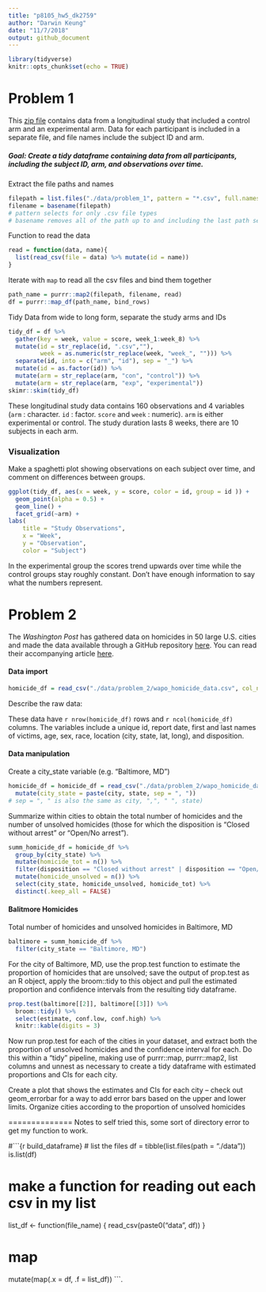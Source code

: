 ```yaml
---
title: "p8105_hw5_dk2759"
author: "Darwin Keung"
date: "11/7/2018"
output: github_document
---
```


```r
library(tidyverse)
knitr::opts_chunk$set(echo = TRUE)
```

# Problem 1

This [zip file](http://p8105.com/data/hw5_data.zip) contains data from a longitudinal study that included a control arm and an experimental arm. Data for each participant is included in a separate file, and file names include the subject ID and arm.

##### Goal: Create a tidy dataframe containing data from all participants, including the subject ID, arm, and observations over time.

Extract the file paths and names

```r
filepath = list.files("./data/problem_1", pattern = "*.csv", full.names = TRUE)
filename = basename(filepath)
# pattern selects for only .csv file types
# basename removes all of the path up to and including the last path separator (if any).
```

Function to read the data

```r
read = function(data, name){
  list(read_csv(file = data) %>% mutate(id = name))
}
```

Iterate with `map` to read all the csv files and bind them together

```r
path_name = purrr::map2(filepath, filename, read)
df = purrr::map_df(path_name, bind_rows)
```

Tidy Data from wide to long form, separate the study arms and IDs

```r
tidy_df = df %>%
  gather(key = week, value = score, week_1:week_8) %>% 
  mutate(id = str_replace(id, ".csv",""), 
         week = as.numeric(str_replace(week, "week_", ""))) %>% 
  separate(id, into = c("arm", "id"), sep = "_") %>% 
  mutate(id = as.factor(id)) %>% 
  mutate(arm = str_replace(arm, "con", "control")) %>% 
  mutate(arm = str_replace(arm, "exp", "experimental"))
skimr::skim(tidy_df)
```

These longitudinal study data contains 160 observations and 4 variables (`arm` : character. `id` : factor. `score` and `week` : numeric). `arm` is either experimental or control. The study duration lasts 8 weeks, there are 10 subjects in each arm.

### Visualization 

Make a spaghetti plot showing observations on each subject over time, and comment on differences between groups.

```r
ggplot(tidy_df, aes(x = week, y = score, color = id, group = id )) + 
  geom_point(alpha = 0.5) + 
  geom_line() + 
  facet_grid(~arm) +
labs(
    title = "Study Observations", 
    x = "Week", 
    y = "Observation", 
    color = "Subject")
```

In the experimental group the scores trend upwards over time while the control groups stay roughly constant. Don't have enough information to say what the numbers represent. 

# Problem 2

The _Washington Post_ has gathered data on homicides in 50 large U.S. cities and made the data available through a GitHub repository [here](https://github.com/washingtonpost/data-homicides). You can read their accompanying article [here](https://www.washingtonpost.com/graphics/2018/investigations/where-murders-go-unsolved/). 

#### Data import

```r
homicide_df = read_csv("./data/problem_2/wapo_homicide_data.csv", col_names = TRUE)
```

Describe the raw data:

These data have `r nrow(homicide_df)` rows and `r ncol(homicide_df)` columns. The variables include a unique id, report date, first and last names of victims, age, sex, race, location (city, state, lat, long), and disposition. 

#### Data manipulation

Create a city_state variable (e.g. “Baltimore, MD”) 

```r
homicide_df = homicide_df = read_csv("./data/problem_2/wapo_homicide_data.csv", col_names = TRUE) %>% 
  mutate(city_state = paste(city, state, sep = ", "))
# sep = ", " is also the same as city, ",", " ", state)
```

Summarize within cities to obtain the total number of homicides and the number of unsolved homicides (those for which the disposition is “Closed without arrest” or “Open/No arrest”).

```r
summ_homicide_df = homicide_df %>% 
  group_by(city_state) %>% 
  mutate(homicide_tot = n()) %>% 
  filter(disposition == "Closed without arrest" | disposition == "Open/No arrest") %>%
  mutate(homicide_unsolved = n()) %>% 
  select(city_state, homicide_unsolved, homicide_tot) %>%
  distinct(.keep_all = FALSE)
```

#### Balitmore Homicides

Total number of homicides and unsolved homicides in Baltimore, MD

```r
baltimore = summ_homicide_df %>% 
  filter(city_state == "Baltimore, MD")
```

For the city of Baltimore, MD, use the prop.test function to estimate the proportion of homicides that are unsolved; save the output of prop.test as an R object, apply the broom::tidy to this object and pull the estimated proportion and confidence intervals from the resulting tidy dataframe.

```r
prop.test(baltimore[[2]], baltimore[[3]]) %>% 
  broom::tidy() %>% 
  select(estimate, conf.low, conf.high) %>% 
  knitr::kable(digits = 3)
```


Now run prop.test for each of the cities in your dataset, and extract both the proportion of unsolved homicides and the confidence interval for each. Do this within a “tidy” pipeline, making use of purrr::map, purrr::map2, list columns and unnest as necessary to create a tidy dataframe with estimated proportions and CIs for each city.

Create a plot that shows the estimates and CIs for each city – check out geom_errorbar for a way to add error bars based on the upper and lower limits. Organize cities according to the proportion of unsolved homicides


==============
Notes to self
tried this, some sort of directory error to get my function to work.

#```{r build_dataframe}
# list the files
df = tibble(list.files(path = "./data"))
is.list(df)

# make a function for reading out each csv in my list
list_df <- function(file_name) {
  read_csv(paste0("data", df))
}

# map
mutate(map(.x = df, .f = list_df))
```.
